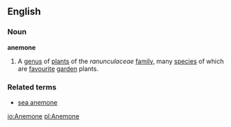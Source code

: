 ==English==
===Noun===
'''anemone'''
{{wikipedia}}
# A [[genus]] of [[plant]]s of the ''ranunculaceae'' [[family]], many [[species]] of which are [[favourite]] [[garden]] plants.
===Related terms===
* [[sea anemone]]

[[io:Anemone]]
[[pl:Anemone]]